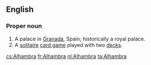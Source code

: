 ==English==
{{wikipedia}}
===Proper noun===
{{en-proper noun}}

# A palace in [[Granada]], Spain; historically a royal palace.
# A [[solitaire]] [[card game]] played with two [[deck]]s.

[[cs:Alhambra]]
[[fr:Alhambra]]
[[nl:Alhambra]]
[[ta:Alhambra]]